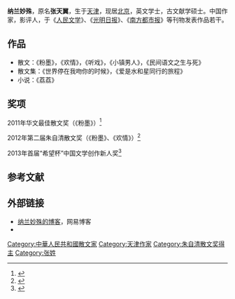 '''纳兰妙殊'''，原名'''张天翼'''，生于[[天津|天津]]，现居[[北京|北京]]，英文学士，古文献学硕士。中国作家，影评人，于《[[人民文学|人民文学]]》、《[[光明日报|光明日报]]》、《[[南方都市报|南方都市报]]》等刊物发表作品若干。

== 作品 ==
*散文：《粉墨》，《欢情》，《听戏》，《小镇男人》，《民间语文之生与死》
*散文集：《世界停在我吻你的时候》，《爱是水和星同行的旅程》
*小说：《荔荔》

== 奖项 ==
2011年华文最佳散文奖（《粉墨》）<ref>{{cite web |url=http://news.xinhuanet.com/book/2012-03/22/c_122868158.htm |title=《2011年度华文最佳散文奖揭晓 铁凝、柴静等获奖》 |accessdate=2012-03-12 |work= |publisher=新华网 |language=zh-hans |deadurl=yes |archiveurl=https://web.archive.org/web/20120325021248/http://news.xinhuanet.com/book/2012-03/22/c_122868158.htm |archivedate=2012-03-25 }}</ref>

2012年第二届朱自清散文奖（《粉墨》、《欢情》）<ref>{{cite web|url=http://news.hexun.com/2012-04-28/140912154.html|title=《朱自清散文奖获奖作家感言》|accessdate=2012-04-28|work=|publisher=和讯网|language=zh-hans|archive-url=https://web.archive.org/web/20160304203251/http://news.hexun.com/2012-04-28/140912154.html|archive-date=2016-03-04|dead-url=yes}}</ref>

2013年首届“希望杯”中国文学创作新人奖<ref>{{cite web|url=http://www.zgbgwx.com/a/20130122/16151.html|title=《2013中国报告文学学会新年联欢会在京召开》|accessdate=2013-01-22|work=|publisher=中国报告文学网|language=zh-hans|archive-url=https://web.archive.org/web/20130427223148/http://www.zgbgwx.com/a/20130122/16151.html|archive-date=2013-04-27|dead-url=yes}}</ref>

== 参考文献 ==
{{Reflist}}

== 外部链接 ==
*[https://web.archive.org/web/20130518003611/http://zhangtianyi0615.blog.163.com/ 纳兰妙殊的博客]，网易博客
*{{douban people|type=book|447940}}

{{作家小作品}}
{{Authority control}}
{{DEFAULTSORT:N}}
[[Category:中華人民共和國散文家|Category:中華人民共和國散文家]]
[[Category:天津作家|Category:天津作家]]
[[Category:朱自清散文奖得主|Category:朱自清散文奖得主]]
[[Category:张姓|Category:张姓]]